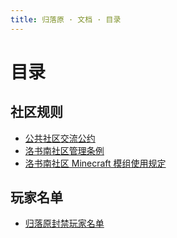 ```yaml
---
title: 归落原 · 文档 · 目录
---
```


# 目录

## 社区规则

- [公共社区交流公约](rules/community_chat_convention)
- [洛书南社区管理条例](rules/losenone_community_management_regulations)
- [洛书南社区 Minecraft 模组使用规定](rules/allowed_modifications)

## 玩家名单

- [归落原封禁玩家名单](players_list/blacklists)